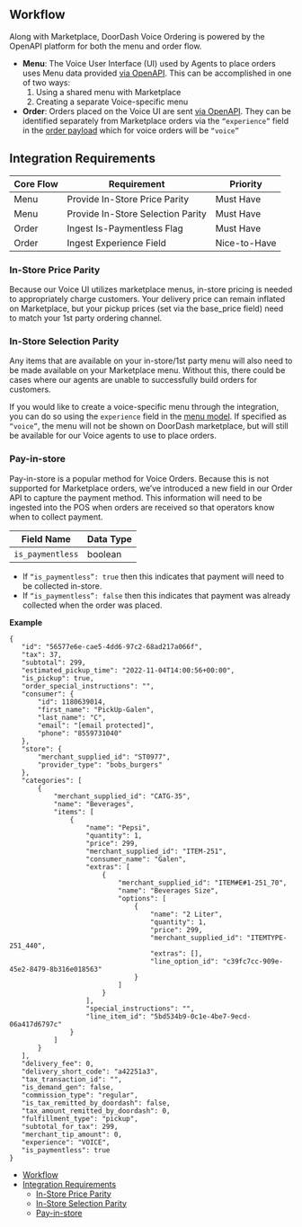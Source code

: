 ## Workflow[​](#workflow "Direct link to heading")

Along with Marketplace, DoorDash Voice Ordering is powered by the OpenAPI platform for both the menu and order flow.

* **Menu**: The Voice User Interface (UI) used by Agents to place orders uses Menu data provided [via OpenAPI](https://developer.doordash.com/en-US/docs/marketplace/how_to/menu_integration). This can be accomplished in one of two ways:
  1. Using a shared menu with Marketplace
  2. Creating a separate Voice-specific menu
* **Order**: Orders placed on the Voice UI are sent [via OpenAPI](https://developer.doordash.com/en-US/docs/marketplace/how_to/order_integration).
  They can be identified separately from Marketplace orders via the `“experience”` field in the [order payload](https://developer.doordash.com/en-US/api/marketplace/#tag/Models/Order) which for voice orders will be `“voice”`

## Integration Requirements[​](#integration-requirements "Direct link to heading")

| Core Flow | Requirement | Priority |
| --- | --- | --- |
| Menu | Provide In-Store Price Parity | Must Have |
| Menu | Provide In-Store Selection Parity | Must Have |
| Order | Ingest Is-Paymentless Flag | Must Have |
| Order | Ingest Experience Field | Nice-to-Have |

### In-Store Price Parity[​](#in-store-price-parity "Direct link to heading")

Because our Voice UI utilizes marketplace menus, in-store pricing is needed to appropriately charge customers. Your delivery price can remain inflated on Marketplace, but your pickup prices (set via the base\_price field) need to match your 1st party ordering channel.

### In-Store Selection Parity[​](#in-store-selection-parity "Direct link to heading")

Any items that are available on your in-store/1st party menu will also need to be made available on your Marketplace menu. Without this, there could be cases where our agents are unable to successfully build orders for customers.

If you would like to create a voice-specific menu through the integration, you can do so using the `experience` field in the [menu model](https://developer.doordash.com/en-US/api/marketplace#tag/Models/StoreMenu). If specified as `“voice”`, the menu will not be shown on DoorDash marketplace, but will still be available for our Voice agents to use to place orders.

### Pay-in-store[​](#pay-in-store "Direct link to heading")

Pay-in-store is a popular method for Voice Orders. Because this is not supported for Marketplace orders, we’ve introduced a new field in our Order API to capture the payment method. This information will need to be ingested into the POS when orders are received so that operators know when to collect payment.

| Field Name | Data Type |
| --- | --- |
| `is_paymentless` | boolean |

* If `“is_paymentless”: true` then this indicates that payment will need to be collected in-store.
* If `“is_paymentless”: false` then this indicates that payment was already collected when the order was placed.

**Example**

```
{  
   "id": "56577e6e-cae5-4dd6-97c2-68ad217a066f",  
   "tax": 37,  
   "subtotal": 299,  
   "estimated_pickup_time": "2022-11-04T14:00:56+00:00",  
   "is_pickup": true,  
   "order_special_instructions": "",  
   "consumer": {  
       "id": 1180639014,  
       "first_name": "PickUp-Galen",  
       "last_name": "C",  
       "email": "[email protected]",  
       "phone": "8559731040"  
   },  
   "store": {  
       "merchant_supplied_id": "ST0977",  
       "provider_type": "bobs_burgers"  
   },  
   "categories": [  
       {  
           "merchant_supplied_id": "CATG-35",  
           "name": "Beverages",  
           "items": [  
               {  
                   "name": "Pepsi",  
                   "quantity": 1,  
                   "price": 299,  
                   "merchant_supplied_id": "ITEM-251",  
                   "consumer_name": "Galen",  
                   "extras": [  
                       {  
                           "merchant_supplied_id": "ITEM#E#1-251_70",  
                           "name": "Beverages Size",  
                           "options": [  
                               {  
                                   "name": "2 Liter",  
                                   "quantity": 1,  
                                   "price": 299,  
                                   "merchant_supplied_id": "ITEMTYPE-251_440",  
                                   "extras": [],  
                                   "line_option_id": "c39fc7cc-909e-45e2-8479-8b316e018563"  
                               }  
                           ]  
                       }  
                   ],  
                   "special_instructions": "",  
                   "line_item_id": "5bd534b9-0c1e-4be7-9ecd-06a417d6797c"  
               }  
           ]  
       }  
   ],  
   "delivery_fee": 0,  
   "delivery_short_code": "a42251a3",  
   "tax_transaction_id": "",  
   "is_demand_gen": false,  
   "commission_type": "regular",  
   "is_tax_remitted_by_doordash": false,  
   "tax_amount_remitted_by_doordash": 0,  
   "fulfillment_type": "pickup",  
   "subtotal_for_tax": 299,  
   "merchant_tip_amount": 0,  
   "experience": "VOICE",  
   "is_paymentless": true  
}  

```

* [Workflow](#workflow)
* [Integration Requirements](#integration-requirements)
  + [In-Store Price Parity](#in-store-price-parity)
  + [In-Store Selection Parity](#in-store-selection-parity)
  + [Pay-in-store](#pay-in-store)